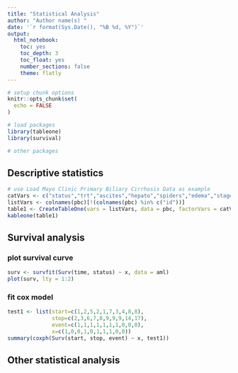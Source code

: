 ```yaml
---
title: "Statistical Analysis"
author: "Author name(s) "
date: '`r format(Sys.Date(), "%B %d, %Y")`'
output:
  html_notebook:
    toc: yes
    toc_depth: 3
    toc_float: yes
    number_sections: false
    theme: flatly
---
```


```r
# setup chunk options
knitr::opts_chunk$set(
  echo = FALSE
)

# load packages
library(tableone)
library(survival)

# other packages
```

## Descriptive statistics
```r
# use Load Mayo Clinic Primary Biliary Cirrhosis Data as example
catVars <- c("status","trt","ascites","hepato","spiders","edema","stage")
listVars <- colnames(pbc)[!(colnames(pbc) %in% c("id"))]
table1 <- CreateTableOne(vars = listVars, data = pbc, factorVars = catVars,strata = c("trt"))
kableone(table1)
```

## Survival analysis
### plot survival curve
``` r
surv <- survfit(Surv(time, status) ~ x, data = aml) 
plot(surv, lty = 1:2) 
```

### fit cox model
``` r
test1 <- list(start=c(1,2,5,2,1,7,3,4,8,8), 
              stop=c(2,3,6,7,8,9,9,9,14,17), 
              event=c(1,1,1,1,1,1,1,0,0,0), 
              x=c(1,0,0,1,0,1,1,1,0,0)) 
summary(coxph(Surv(start, stop, event) ~ x, test1))
```

## Other statistical analysis



